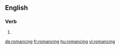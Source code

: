 ==English==

===Verb===
{{head|en}}

# {{present participle of|romance}}

[[de:romancing]]
[[fr:romancing]]
[[hu:romancing]]
[[vi:romancing]]